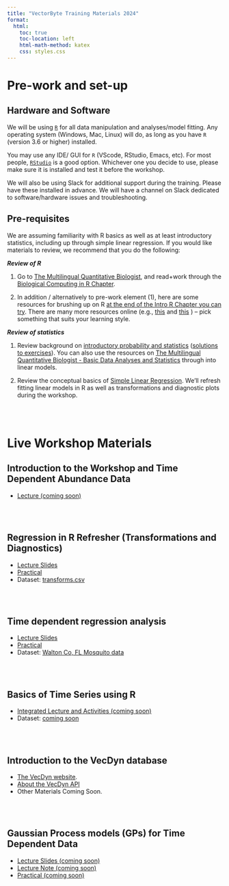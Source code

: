 ```yaml
---
title: "VectorByte Training Materials 2024"
format:
  html:
    toc: true
    toc-location: left
    html-math-method: katex
    css: styles.css
---
```


# Pre-work and set-up

## Hardware and Software

We will be using [`R`](https://cran.r-project.org/) for all data manipulation and analyses/model fitting. Any operating system (Windows, Mac, Linux) will do, as long as you have `R` (version 3.6 or higher) installed.

You may use any IDE/ GUI for `R` (VScode, RStudio, Emacs, etc). For most people, [`RStudio`](https://www.rstudio.com/) is a good option. Whichever one you decide to use, please make sure it is installed and test it before the workshop.

We will also be using Slack for additional support during the training. Please have these installed in advance. We will have a channel on Slack dedicated to software/hardware issues and troubleshooting.

## Pre-requisites

We are assuming familiarity with R basics as well as at least introductory statistics, including up through simple linear regression. If you would like materials to review, we recommend that you do the following:

***Review of R***

1.  Go to [The Multilingual Quantitative Biologist](https://mhasoba.github.io/TheMulQuaBio/intro.html), and read+work through the [Biological Computing in R Chapter](https://mhasoba.github.io/TheMulQuaBio/notebooks/07-R.html).

2.  In addition / alternatively to pre-work element (1), here are some resources for brushing up on R [at the end of the Intro R Chapter you can try](https://mhasoba.github.io/TheMulQuaBio/notebooks/07-R.html#readings-and-resources). There are many more resources online (e.g., [this](https://www.codecademy.com/learn/learn-r) and [this](https://www.dataquest.io/blog/learn-r-for-data-science/) ) -- pick something that suits your learning style.

***Review of statistics***

1.  Review background on [introductory probability and statistics](Stats_review.qmd) ([solutions to exercises](Stats_review_soln.qmd)). You can also use the resources on [The Multilingual Quantitative Biologist - Basic Data Analyses and Statistics](https://mhasoba.github.io/TheMulQuaBio/Stats-Intro.html) through into linear models.

2.  Review the conceptual basics of [Simple Linear Regression](VB_RegRev.qmd). We'll refresh fitting linear models in R as well as transformations and diagnostic plots during the workshop.

<br> <br>

# Live Workshop Materials

## Introduction to the Workshop and Time Dependent Abundance Data

- [Lecture (coming soon)]()

<br> <br>


## Regression in R Refresher (Transformations and Diagnostics)

- [Lecture Slides](VB_RegDiagTrans.qmd)
- [Practical](VB_RegDiagTrans_practical.qmd)
- Dataset: [transforms.csv](/data/transforms.csv) 

<br> <br>

## Time dependent regression analysis

- [Lecture Slides](VB_IntroTimeDepData.qmd)
- [Practical](VB_IntroTimeDepData_practical.qmd)
- Dataset: [Walton Co, FL Mosquito data](/data/Culex_erraticus_walton_covariates_aggregated.csv) 

<br> <br>

## Basics of Time Series using R

- [Integrated Lecture and Activities (coming soon)]()
- Dataset: [coming soon]() 


<br> <br>

## Introduction to the VecDyn database

-   [The VecDyn website](https://vectorbyte.crc.nd.edu/vecdyn-datasets). 
- [About the VecDyn API](https://www.vectorbyte.org/blog/vecdyn-api)
- Other Materials Coming Soon.

<br> <br>


## Gaussian Process models (GPs) for Time Dependent Data

- [Lecture Slides (coming soon)]()
- [Lecture Note (coming soon)]()
- [Practical (coming soon)]()


<br> <br>
